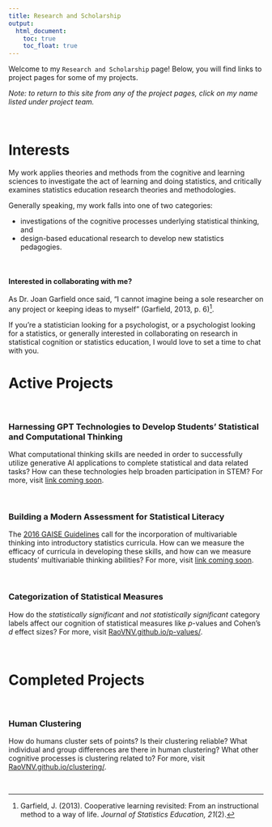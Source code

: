 ```yaml
---
title: Research and Scholarship
output: 
  html_document:
    toc: true
    toc_float: true
---
```

<!--
Welcome to my research and scholarship page! Below, you will find information on my interests, links to project pages for my work, and my research values. 
-->

Welcome to my `Research and Scholarship` page! Below, you will find links to project pages for some of my projects. 

*Note: to return to this site from any of the project pages, click on my name listed under project team.*

<br>

# Interests

My work applies theories and methods from the cognitive and learning sciences to investigate the act of learning and doing statistics, and critically examines statistics education research theories and methodologies. 

Generally speaking, my work falls into one of two categories: 

- investigations of the cognitive processes underlying statistical thinking, and
- design-based educational research to develop new statistics pedagogies. 

<br> 

#### Interested in collaborating with me? 

As Dr. Joan Garfield once said, "I cannot imagine being a sole researcher on any project or keeping ideas to myself" (Garfield, 2013, p. 6)^[Garfield, J. (2013). Cooperative learning revisited: From an instructional method to a way of life. *Journal of Statistics Education, 21*(2).]. 

If you're a statistician looking for a psychologist, or a psychologist looking for a statistics, or generally interested in collaborating on research in statistical cognition or statistics education, I would love to set a time to chat with you. 

# Active Projects

<br> 

### Harnessing GPT Technologies to Develop Students' Statistical and Computational Thinking

What computational thinking skills are needed in order to successfully utilize generative AI applications to complete statistical and data related tasks? How can these technologies help broaden participation in STEM? For more, visit [link coming soon](). 

<br> 

### Building a Modern Assessment for Statistical Literacy

The [2016 GAISE Guidelines](https://www.amstat.org/docs/default-source/amstat-documents/gaisecollege_full.pdf) call for the incorporation of multivariable thinking into introductory statistics curricula. How can we measure the efficacy of curricula in developing these skills, and how can we measure students' multivariable thinking abilities? For more, visit [link coming soon]().

<br>

### Categorization of Statistical Measures

How do the *statistically significant* and *not statistically significant* category labels affect our cognition of statistical measures like *p*-values and Cohen's *d* effect sizes? For more, visit [RaoVNV.github.io/p-values/](/p-values/).

<br>

# Completed Projects

<br> 

### Human Clustering

How do humans cluster sets of points? Is their clustering reliable? What individual and group differences are there in human clustering? What other cognitive processes is clustering related to? For more, visit [RaoVNV.github.io/clustering/](/clustering/).

<br>

<!--

### Aesthetic Mappings

How do secondary teachers reason about aesthetic mappings linking complex data structures and modern data visualizations? For more, visit [RaoVNV.github.io/Data-to-Graphs/](/Data-to-Graphs/). 

<br>

### Biostatistical Literacy

What is biostatistical literacy, and how can we promote students' biostatistical literacy skills? For more, visit [RaoVNV.github.io/BiostatLiteracyProject](/BiostatLiteracyProject/).

<br>

### Gender Inclusivity

How should we incorporate and discuss gender as an attribute in datasets used in instruction and practice in STEM courses? For more, visit [https://raovnv.github.io/GenderInclusivity/](/GenderInclusivity/).

<br>

### Vedic Inspired Pedagogies

The Vedas and BhagavadGita contain essential lessons for all humanity. How can we borrow and apply pedagogical strategies from these timeless works to any subject we teach, including statistics? For more, visit [link coming soon]().



## Social Justice in Statistics

How can instructors incorporate social justice initiatives into statistics and data science classes? For more, visit [RaoVNV.github.io/SJinStats/](/SJinStats/). 

## Context in Statistics

How should instructors navigate context in statistics classes? For more, visit [RaoVNV.github.io/Contexts/](/Contexts/). 


# Values

## Scholarship

A major influence in my development as a researcher and scholar was a book discussing four models of scholarship beyond so-called traditional research^[Boyer, E. L. (1990). *Scholarship reconsidered: Priorities of the professoriate.* Princeton University Press: Lawrenceville, NJ.]. 

My own take on Boyer's ideas is that I want my research to incorporate both theory-generation as well as theory-application. Furthermore, as a statistics education professional, I want my work to include resources to support anyone who wants to use statistical tools, including researchers in other fields. 

While one may consider research as the generation of new knowledge, I do not hold knowledge as the ultimate prize. Whether or not the theory of gravity is true, it is *empowering* -- we can board an airplane and fly around the world. I want my work to be empowering, and as my focus is on statistics education, I want to empower individuals to be able to use statistics.

## Collaboration

My work heavily relies on interdisciplinary collaboration. As Dr. Joan Garfield once said, "I cannot imagine being a sole researcher on any project or keeping ideas to myself" (Garfield, 2013, p. 6)^[Garfield, J. (2013). Cooperative learning revisited: From an instructional method to a way of life. *Journal of Statistics Education, 21*(2).]. To wit, I founded a graduate student organizing called The Link Tank, whose aim is to connect people and ideas (find out more at [z.umn.edu/TheLinkTank](https://z.umn.edu/thelinktank)). You can also read more about my approach to research and scholarship in an article I wrote for SPARK magazine ('[From Happy Hour to Co-Author: How I Found an Academic Home](https://sparkezine.com/2021/04/04/from-happy-hour-to-co-author-how-i-found-an-academic-home/)'). 
-->

